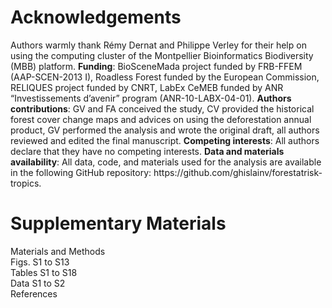 # Acknowledgements

Authors warmly thank Rémy Dernat and Philippe Verley for their help on using the computing cluster of the Montpellier Bioinformatics Biodiversity (MBB) platform. **Funding**: BioSceneMada project funded by FRB-FFEM (AAP-SCEN-2013 I), Roadless Forest funded by the European Commission, RELIQUES project funded by CNRT, LabEx CeMEB funded by ANR "Investissements d'avenir" program (ANR-10-LABX-04-01). **Authors contributions**: GV and FA conceived the study, CV provided the historical forest cover change maps and advices on using the deforestation annual product, GV performed the analysis and wrote the original draft, all authors reviewed and edited the final manuscript. **Competing interests**: All authors declare that they have no competing interests. **Data and materials availability**: All data, code, and materials used for the analysis are available in the following GitHub repository: https://github.com/ghislainv/forestatrisk-tropics.

# Supplementary Materials

Materials and Methods    
Figs. S1 to S13    
Tables S1 to S18    
Data S1 to S2    
References

\nolinenumbers
\newpage